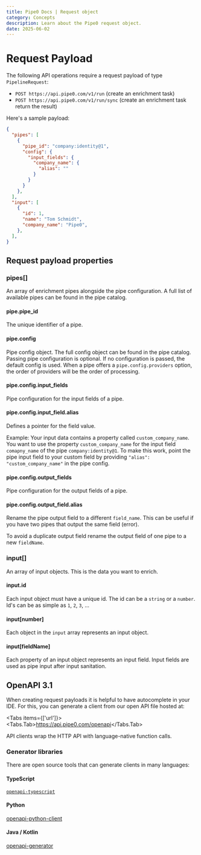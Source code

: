 ```yaml
---
title: Pipe0 Docs | Request object
category: Concepts
description: Learn about the Pipe0 request object.
date: 2025-06-02
---
```



# Request Payload

The following API operations require a request payload of type `PipelineRequest`:

- `POST https://api.pipe0.com/v1/run` (create an enrichment task)
- `POST https://api.pipe0.com/v1/run/sync` (create an enrichment task return the result)

Here's a sample payload:

```json
{
  "pipes": [
    { 
      "pipe_id": "company:identity@1",
      "config": {
        "input_fields": {
          "company_name": {
            "alias": ""
          }
        }
      }
    },
  ],
  "input": [
    {
      "id": 1,
      "name": "Tom Schmidt",
      "company_name": "Pipe0",
    },
  ],
}
```


## Request payload properties

### pipes[]

An array of enrichment pipes alongside the pipe configuration. A full list of available pipes can be found in the 
<AppLink linkType="pipeCatalog">pipe catalog</AppLink>.

#### pipe.pipe_id

The unique identifier of a pipe.

#### pipe.config

Pipe config object. The full config object can be found in the <AppLink linkType="pipeCatalog">pipe catalog</AppLink>.
Passing pipe configuration is optional. If no configuration is passed, the default config is used. When a pipe offers
a `pipe.config.providers` option, the order of providers will be the order of processing.

#### pipe.config.input_fields

Pipe configuration for the input fields of a pipe.

#### pipe.config.input_field.alias

Defines a pointer for the field value. 

Example: Your input data contains a property called `custom_company_name`. You want to use the property `custom_company_name`
for the input field `comapny_name` of the pipe `company:identity@1`. To make this work, point the pipe input field to your
custom field by providing `"alias": "custom_company_name"` in the pipe config.

#### pipe.config.output_fields

Pipe configuration for the output fields of a pipe.

#### pipe.config.output_field.alias

Rename the pipe output field to a different `field_name`. This can be useful if you have two pipes that output the same field (error).

To avoid a duplicate output field rename the output field of one pipe to a new `fieldName`.

### input[]

An array of input objects. This is the data you want to enrich.

#### input.id

Each input object must have a unique id. The id can be a `string` or a `number`. Id's can be as simple as `1`, `2`, `3`, ...

#### input[number]

Each object in the `input` array represents an input object.

#### input[fieldName]

Each property of an input object represents an input field. Input fields are used as pipe input after 
<AppLink linkType="inputSanitation">input sanitation</AppLink>.





## OpenAPI 3.1

When creating request payloads it is helpful to have autocomplete in your IDE. For this, you can generate a client from 
our open API file hosted at:


<Tabs items={['url']}>
  <Tabs.Tab>https://api.pipe0.com/openapi</Tabs.Tab>
</Tabs>

API clients wrap the HTTP API with language-native function calls.

### Generator libraries

There are open source tools that can generate clients in many languages:

#### TypeScript

[`openapi-typescript`](https://github.com/drwpow/openapi-typescript)

#### Python

[openapi-python-client](https://github.com/OpenAPITools/openapi-generator)

#### Java / Kotlin

[openapi-generator](https://github.com/OpenAPITools/openapi-generator)
